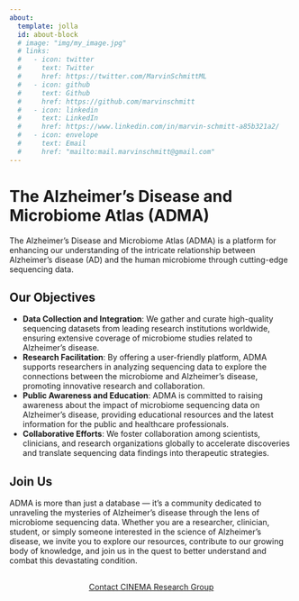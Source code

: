 ```yaml
---
about:
  template: jolla
  id: about-block
  # image: "img/my_image.jpg"
  # links:
  #   - icon: twitter
  #     text: Twitter
  #     href: https://twitter.com/MarvinSchmittML
  #   - icon: github
  #     text: Github
  #     href: https://github.com/marvinschmitt
  #   - icon: linkedin
  #     text: LinkedIn
  #     href: https://www.linkedin.com/in/marvin-schmitt-a85b321a2/
  #   - icon: envelope
  #     text: Email
  #     href: "mailto:mail.marvinschmitt@gmail.com"  
---
```


::: {#about-block}
:::

# The Alzheimer's Disease and Microbiome Atlas (ADMA)

The Alzheimer’s Disease and Microbiome Atlas (ADMA) is a platform for enhancing our understanding of the intricate relationship between Alzheimer’s disease (AD) and the human microbiome through cutting-edge sequencing data.

## Our Objectives

- **Data Collection and Integration**: We gather and curate high-quality sequencing datasets from leading research institutions worldwide, ensuring extensive coverage of microbiome studies related to Alzheimer’s disease.
- **Research Facilitation**: By offering a user-friendly platform, ADMA supports researchers in analyzing sequencing data to explore the connections between the microbiome and Alzheimer’s disease, promoting innovative research and collaboration.
- **Public Awareness and Education**: ADMA is committed to raising awareness about the impact of microbiome sequencing data on Alzheimer’s disease, providing educational resources and the latest information for the public and healthcare professionals.
- **Collaborative Efforts**: We foster collaboration among scientists, clinicians, and research organizations globally to accelerate discoveries and translate sequencing data findings into therapeutic strategies.

## Join Us

ADMA is more than just a database — it’s a community dedicated to unraveling the mysteries of Alzheimer’s disease through the lens of microbiome sequencing data. Whether you are a researcher, clinician, student, or simply someone interested in the science of Alzheimer’s disease, we invite you to explore our resources, contribute to our growing body of knowledge, and join us in the quest to better understand and combat this devastating condition.

```{=html}
<div  style="margin: 30px; text-align: center;">
<a class="btn btn-primary" href="https://cwru-cinema.com/" role="button" target="_blank" style="padding: 15px 30px;">
Contact CINEMA Research Group
</a>
</div>
```

